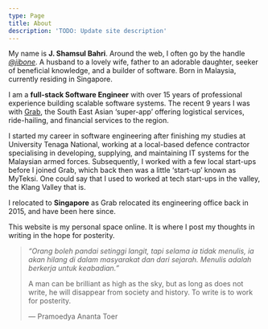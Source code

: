 ```yaml
---
type: Page
title: About
description: 'TODO: Update site description'
---
```


My name is **J. Shamsul Bahri**. Around the web, I often go by the handle *<a href="https://x.com/jibone" target="_blank">@jibone</a>*. A husband to a lovely wife, father to an adorable daughter, seeker of beneficial knowledge, and a builder of software. Born in Malaysia, currently residing in Singapore.

I am a **full-stack Software Engineer** with over 15 years of professional experience building scalable software systems. The recent 9 years I was with <a href="https://grab.com" target="_blank">Grab</a>, the South East Asian ‘super-app’ offering logistical services, ride-hailing, and financial services to the region.

I started my career in software engineering after finishing my studies at University Tenaga National, working at a local-based defence contractor specialising in developing, supplying, and maintaining IT systems for the Malaysian armed forces.  Subsequently, I worked with a few local start-ups before I joined Grab, which back then was a little ‘start-up’ known as MyTeksi. One could say that I used to worked at tech start-ups in the valley, the Klang Valley that is.

I relocated to **Singapore** as Grab relocated its engineering office back in 2015, and have been here since.

This website is my personal space online. It is where I post my thoughts in writing in the hope for posterity. 

> *“Orang boleh pandai setinggi langit, tapi selama ia tidak menulis, ia akan hilang di dalam masyarakat dan dari sejarah. Menulis adalah berkerja untuk keabadian.”*
>
> A man can be brilliant as high as the sky, but as long as does not write, he will disappear from society and history. To write is to work for posterity. 
>
> — Pramoedya Ananta Toer
